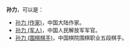 '''孙力'''，可以是：

* [[孙力_(作家)|孙力 (作家)]]，中国大陆作家。
* [[孙力_(军人)|孙力 (军人)]]，中国人民解放军军官。
* [[孙力_(围棋棋手)|孙力 (围棋棋手)]]，中国棋院围棋职业五段棋手。

{{disambig|Cat=二字孙姓人名消歧义|li}}